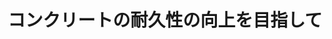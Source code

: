 ﻿---
title: "コンクリートの耐久性の向上を目指して"
category: "環境・社会理工学院"
vol: 12
interviewee: "大即 信明 "
url: ""
tags: ["工学","構造","素材","土木","テレビ"]
pdf: "12-2.pdf"
career: ""
preface: "日本国内ではコンクリート構造物の多くは戦後、特に東京オリンピックがあった高度成長期に建設されている。そして今日もそれらは私達の生活の基盤を支えてくれている。また世間では、コンクリート構造物は大変丈夫なもので、耐用年数が来るまでは絶対に壊れないと思われていた。だが、最近そのコンクリートの劣化がテレビ・雑誌等で取り上げられ、問題となっている。そこで、最近このように注目されているコンクリート建造物の劣化・耐久性と新素材の研究をされている土木工学科の大即（おおつき）を訪問し、劣化と耐久性の問題を中心にお話をうかがった。では、大即助教授をはじめ、鎌田助手と井上助手にもお話をうかがうことが出来た。"
---
